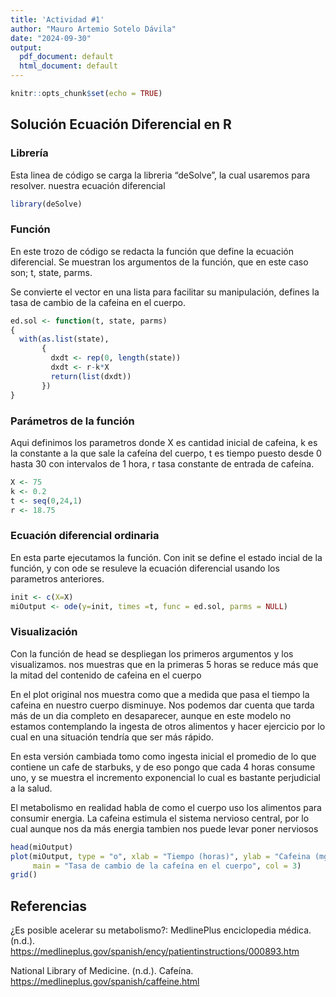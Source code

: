 ```yaml
---
title: 'Actividad #1'
author: "Mauro Artemio Sotelo Dávila"
date: "2024-09-30"
output:
  pdf_document: default
  html_document: default
---
```


```r
knitr::opts_chunk$set(echo = TRUE)
```

## Solución Ecuación Diferencial en R

### Librería

Esta linea de código se carga la libreria "deSolve", la cual usaremos para resolver. nuestra ecuación diferencial

```r
library(deSolve)
```

### Función

En este trozo de código se redacta la función que define la ecuación diferencial. Se muestran los argumentos de la función, que en este caso son; t, state, parms.

Se convierte el vector en una lista para facilitar su manipulación, defines la tasa de cambio de la cafeina en el cuerpo.

```r
ed.sol <- function(t, state, parms)
{
  with(as.list(state),
       {
         dxdt <- rep(0, length(state))
         dxdt <- r-k*X
         return(list(dxdt))
       })
}
```

### Parámetros de la función

Aqui definimos los parametros donde X es cantidad inicial de cafeina, k es la constante a la que sale la cafeína del cuerpo, t es tiempo puesto desde 0 hasta 30 con intervalos de 1 hora, r tasa constante de entrada de cafeína.

```r
X <- 75
k <- 0.2
t <- seq(0,24,1)
r <- 18.75
```

### Ecuación diferencial ordinaria

En esta parte ejecutamos la función. Con init se define el estado incial de la función, y con ode se resuleve la ecuación diferencial usando los parametros anteriores.

```r
init <- c(X=X)
miOutput <- ode(y=init, times =t, func = ed.sol, parms = NULL)
```

### Visualización

Con la función de head se despliegan los primeros argumentos y los visualizamos. nos muestras que en la primeras 5 horas se reduce más que la mitad del contenido de cafeina en el cuerpo

En el plot original nos muestra como que a medida que pasa el tiempo la cafeina en nuestro cuerpo disminuye. Nos podemos dar cuenta que tarda más de un dia completo en desaparecer, aunque en este modelo no estamos contemplando la ingesta de otros alimentos y hacer ejercicio por lo cual en una situación tendría que ser más rápido.

En esta versión cambiada tomo como ingesta inicial el promedio de lo que contiene un cafe de starbuks, y de eso pongo que cada 4 horas consume uno, y se muestra el incremento exponencial lo cual es bastante perjudicial a la salud.

El metabolismo en realidad habla de como el cuerpo uso los alimentos para consumir energia. La cafeina estimula el sistema nervioso central, por lo cual aunque nos da más energia tambien nos puede levar poner nerviosos

```r
head(miOutput)
plot(miOutput, type = "o", xlab = "Tiempo (horas)", ylab = "Cafeina (mg)",
     main = "Tasa de cambio de la cafeína en el cuerpo", col = 3)
grid()
```

## Referencias

¿Es posible acelerar su metabolismo?: MedlinePlus enciclopedia médica. (n.d.). <https://medlineplus.gov/spanish/ency/patientinstructions/000893.htm>

National Library of Medicine. (n.d.). Cafeína. <https://medlineplus.gov/spanish/caffeine.html>
